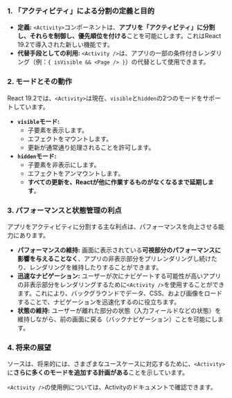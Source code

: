 ### 1. 「アクティビティ」による分割の定義と目的

- **定義:** `<Activity>`コンポーネントは、**アプリを「アクティビティ」に分割し、それらを制御し、優先順位を付ける**ことを可能にします。これはReact 19.2で導入された新しい機能です。
- **代替手段としての利用:** `<Activity />`は、アプリの一部の条件付きレンダリング（例：`{ isVisible && <Page /> }`）の代替として使用できます。

### 2. モードとその動作

React 19.2では、`<Activity>`は現在、`visible`と`hidden`の2つのモードをサポートしています。

- **`visible`モード:**
  - 子要素を表示します。
  - エフェクトをマウントします。
  - 更新が通常通り処理されることを許可します。
- **`hidden`モード:**
  - 子要素を非表示にします。
  - エフェクトをアンマウントします。
  - **すべての更新を、Reactが他に作業するものがなくなるまで延期します**。

### 3. パフォーマンスと状態管理の利点

アプリをアクティビティに分割する主な利点は、パフォーマンスを向上させる能力にあります。

- **パフォーマンスの維持:** 画面に表示されている**可視部分のパフォーマンスに影響を与えることなく**、アプリの非表示部分をプリレンダリングし続けたり、レンダリングを維持したりすることができます。
- **迅速なナビゲーション:** ユーザーが次にナビゲートする可能性が高いアプリの非表示部分をレンダリングするために`<Activity />`を使用することができます。これにより、バックグラウンドでデータ、CSS、および画像をロードすることで、ナビゲーションを迅速化するのに役立ちます。
- **状態の維持:** ユーザーが離れた部分の状態（入力フィールドなどの状態）を維持しながら、前の画面に戻る（バックナビゲーション）ことを可能にします。

### 4. 将来の展望

ソースは、将来的には、さまざまなユースケースに対応するために、`<Activity>`に**さらに多くのモードを追加する計画がある**ことを示しています。

`<Activity />`の使用例については、Activityのドキュメントで確認できます。
